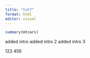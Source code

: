 ```yaml
---
title: "tut7"
format: html
editor: visual
---
```


```r
summary(mtcars)
```

added intro
added intro 2
added intro 3 

123
456